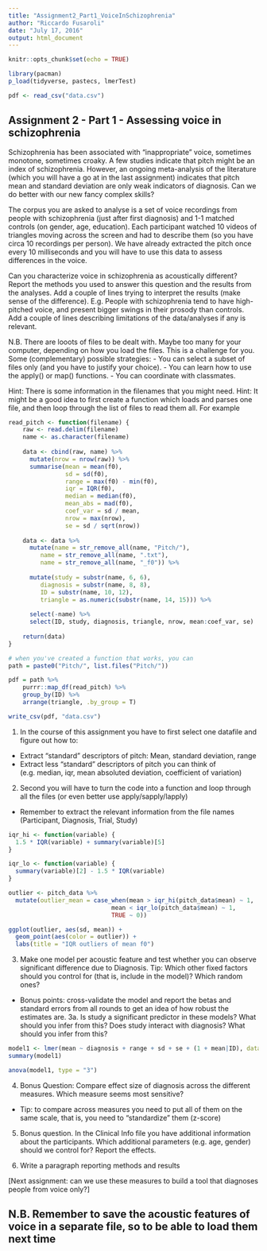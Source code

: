 ```yaml
---
title: "Assignment2_Part1_VoiceInSchizophrenia"
author: "Riccardo Fusaroli"
date: "July 17, 2016"
output: html_document
---
```


```r
knitr::opts_chunk$set(echo = TRUE)

library(pacman)
p_load(tidyverse, pastecs, lmerTest)

pdf <- read_csv("data.csv")
```

## Assignment 2 - Part 1 - Assessing voice in schizophrenia

Schizophrenia has been associated with "inappropriate" voice, sometimes monotone, sometimes croaky. A few studies indicate that pitch might be an index of schizophrenia. However, an ongoing meta-analysis of the literature (which you will have a go at in the last assignment) indicates that pitch mean and standard deviation are only weak indicators of diagnosis. Can we do better with our new fancy complex skills?

The corpus you are asked to analyse is a set of voice recordings from people with schizophrenia (just after first diagnosis) and 1-1 matched controls (on gender, age, education). Each participant watched 10 videos of triangles moving across the screen and had to describe them (so you have circa 10 recordings per person). We have already extracted the pitch once every 10 milliseconds and you will have to use this data to assess differences in the voice.

Can you characterize voice in schizophrenia as acoustically different? Report the methods you used to answer this question and the results from the analyses. Add a couple of lines trying to interpret the results (make sense of the difference). E.g. People with schizophrenia tend to have high-pitched voice, and present bigger swings in their prosody than controls. Add a couple of lines describing limitations of the data/analyses if any is relevant.


N.B. There are looots of files to be dealt with. Maybe too many for your computer, depending on how you load the files. This is a challenge for you. Some (complementary) possible strategies:
- You can select a subset of files only (and you have to justify your choice).
- You can learn how to use the apply() or map() functions.
- You can coordinate with classmates.

Hint: There is some information in the filenames that you might need.
Hint: It might be a good idea to first create a function which loads and parses one file, and then loop through the list of files to read them all. For example

```r
read_pitch <- function(filename) {
    raw <- read.delim(filename)
    name <- as.character(filename)
    
    data <- cbind(raw, name) %>%
      mutate(nrow = nrow(raw)) %>%
      summarise(mean = mean(f0),
                sd = sd(f0),
                range = max(f0) - min(f0),
                iqr = IQR(f0),
                median = median(f0),
                mean_abs = mad(f0),
                coef_var = sd / mean,
                nrow = max(nrow),
                se = sd / sqrt(nrow))
    
    data <- data %>%
      mutate(name = str_remove_all(name, "Pitch/"),
         name = str_remove_all(name, ".txt"),
         name = str_remove_all(name, "_f0")) %>%
      
      mutate(study = substr(name, 6, 6),
         diagnosis = substr(name, 8, 8),
         ID = substr(name, 10, 12),
         triangle = as.numeric(substr(name, 14, 15))) %>%
      
      select(-name) %>%
      select(ID, study, diagnosis, triangle, nrow, mean:coef_var, se)
    
    return(data)
}

# when you've created a function that works, you can
path = paste0("Pitch/", list.files("Pitch/"))

pdf = path %>%
    purrr::map_df(read_pitch) %>%
    group_by(ID) %>%
    arrange(triangle, .by_group = T)

write_csv(pdf, "data.csv")
```


1. In the course of this assignment you have to first select one datafile and figure out how to:

- Extract "standard" descriptors of pitch: Mean, standard deviation, range
- Extract less "standard" descriptors of pitch you can think of (e.g. median, iqr, mean absoluted deviation, coefficient of variation)

2. Second you will have to turn the code into a function and loop through all the files (or even better use apply/sapply/lapply)
- Remember to extract the relevant information from the file names (Participant, Diagnosis, Trial, Study)

```r
iqr_hi <- function(variable) {
  1.5 * IQR(variable) + summary(variable)[5]
}

iqr_lo <- function(variable) {
  summary(variable)[2] - 1.5 * IQR(variable)
}

outlier <- pitch_data %>%
  mutate(outlier_mean = case_when(mean > iqr_hi(pitch_data$mean) ~ 1,
                             mean < iqr_lo(pitch_data$mean) ~ 1,
                             TRUE ~ 0))

ggplot(outlier, aes(sd, mean)) +
  geom_point(aes(color = outlier)) +
  labs(title = "IQR outliers of mean f0")
```


3. Make one model per acoustic feature and test whether you can observe significant difference due to Diagnosis. Tip: Which other fixed factors should you control for (that is, include in the model)? Which random ones?
- Bonus points: cross-validate the model and report the betas and standard errors from all rounds to get an idea of how robust the estimates are. 
3a. Is study a significant predictor in these models? What should you infer from this? Does study interact with diagnosis? What should you infer from this?

```r
model1 <- lmer(mean ~ diagnosis + range + sd + se + (1 + mean|ID), data = pitch_data)
summary(model1)

anova(model1, type = "3")
```


4. Bonus Question: Compare effect size of diagnosis across the different measures. Which measure seems most sensitive?
- Tip: to compare across measures you need to put all of them on the same scale, that is, you need to "standardize" them (z-score)

5. Bonus question. In the Clinical Info file you have additional information about the participants. Which additional parameters (e.g. age, gender) should we control for? Report the effects.

6. Write a paragraph reporting methods and results

[Next assignment: can we use these measures to build a tool that diagnoses people from voice only?]

## N.B. Remember to save the acoustic features of voice in a separate file, so to be able to load them next time